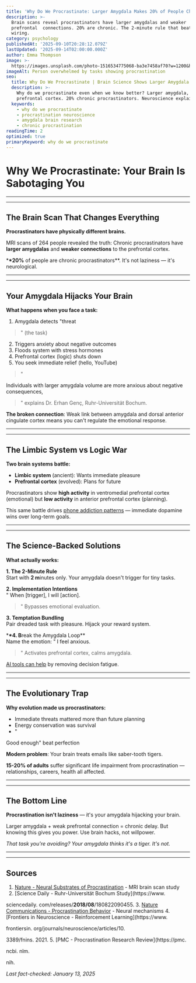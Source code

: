 ```yaml
---
title: 'Why Do We Procrastinate: Larger Amygdala Makes 20% of People Chronic Delayers'
description: >-
  Brain scans reveal procrastinators have larger amygdalas and weaker
  prefrontal  connections. 20% are chronic. The 2-minute rule that beats brain
  wiring.
category: psychology
publishedAt: '2025-09-10T20:28:12.079Z'
lastUpdated: '2025-09-14T02:00:00.000Z'
author: Emma Thompson
image: >-
  https://images.unsplash.com/photo-1516534775068-ba3e7458af70?w=1200&h=630&fit=crop
imageAlt: Person overwhelmed by tasks showing procrastination
seo:
  title: Why Do We Procrastinate | Brain Science Shows Larger Amygdala 2025
  description: >-
    Why do we procrastinate even when we know better? Larger amygdala, weaker
    prefrontal cortex. 20% chronic procrastinators. Neuroscience explained.
  keywords:
    - why do we procrastinate
    - procrastination neuroscience
    - amygdala brain research
    - chronic procrastination
readingTime: 2
optimized: true
primaryKeyword: why do we procrastinate
---
```


# Why We Procrastinate: Your Brain Is Sabotaging You

---

---

## The Brain Scan That Changes Everything

**Procrastinators have physically different brains.**

MRI scans of 264 people revealed the truth: Chronic procrastinators have **larger amygdalas** and **weaker connections** to the prefrontal cortex.

\***\*20%** of people are chronic procrastinators\*\*. It's not laziness — it's neurological.

---

---

## Your Amygdala Hijacks Your Brain

**What happens when you face a task:**

1. Amygdala detects "threat

> " (the task)

2. Triggers anxiety about negative outcomes
3. Floods system with stress hormones
4. Prefrontal cortex (logic) shuts down
5. You seek immediate relief (hello, YouTube)

> "

Individuals with larger amygdala volume are more anxious about negative consequences,

> " explains Dr. Erhan Genç, Ruhr-Universität Bochum.

**The broken connection**: Weak link between amygdala and dorsal anterior cingulate cortex means you can't regulate the emotional response.

---

---

## The Limbic System vs Logic War

**Two brain systems battle:**

- **Limbic system** (ancient): Wants immediate pleasure
- **Prefrontal cortex** (evolved): Plans for future

Procrastinators show **high activity** in ventromedial prefrontal cortex (emotional) but **low activity** in anterior prefrontal cortex (planning).

This same battle drives [phone addiction patterns](/psychology/digital-detox-improves-mental-health) — immediate dopamine wins over long-term goals.

---

---

## The Science-Backed Solutions

**What actually works:**

**1. The 2-Minute Rule**  
Start with **2 m**inutes only. Your amygdala doesn't trigger for tiny tasks.

**2. Implementation Intentions**  
"
When [trigger], I will [action].

> " Bypasses emotional evaluation.

**3. Temptation Bundling**  
Pair dreaded task with pleasure. Hijack your reward system.

\***\*4. B**reak the Amygdala Loop\*\*  
Name the emotion: "
I feel anxious.

> " Activates prefrontal cortex, calms amygdala.

[AI tools can help](/technology/ai-agents-workplace-productivity-2025) by removing decision fatigue.

---

---

## The Evolutionary Trap

**Why evolution made us procrastinators:**

- Immediate threats mattered more than future planning
- Energy conservation was survival
- "

Good enough" beat perfection

**Modern problem**: Your brain treats emails like saber-tooth tigers.

**15-**20%** of adults** suffer significant life impairment from procrastination — relationships, careers, health all affected.

---

---

## The Bottom Line

**Procrastination isn't laziness** — it's your amygdala hijacking your brain.

Larger amygdala + weak prefrontal connection = chronic delay. But knowing this gives you power. Use brain hacks, not willpower.

_That task you're avoiding? Your amygdala thinks it's a tiger. It's not._

---

---

## Sources

1. [Nature - Neural Substrates of Procrastination](https://www.nature.com/articles/srep33203) - MRI brain scan study
2. [Science Daily - Ruhr-Universität Bochum Study](https://www.

sciencedaily. com/releases/**2018/08**/180822090455. 3. [Nature Communications - Procrastination Behavior](https://www.nature.com/articles/s41467-022-33119-w) - Neural mechanisms 4. [Frontiers in Neuroscience - Reinforcement Learning](https://www.

frontiersin. org/journals/neuroscience/articles/10.

3389/fnins. 2021. 5. [PMC - Procrastination Research Review](https://pmc.

ncbi. nlm.

nih.

_Last fact-checked: January 13, 2025_
